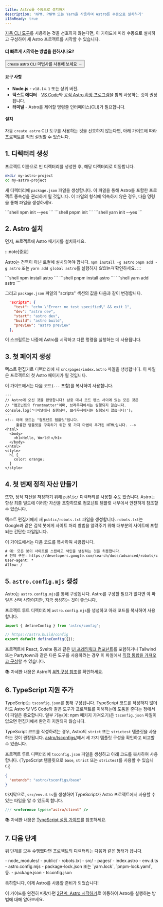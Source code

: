 ```yaml
---
title: Astro를 수동으로 설치하기
description: 'NPM, PNPM 또는 Yarn을 사용하여 Astro를 수동으로 설치하기'
i18nReady: true
---
```



[자동 CLI 도구](/ko/install/auto/)를 사용하는 것을 선호하지 않는다면, 이 가이드에 따라 수동으로 설치하고 구성하여 새 Astro 프로젝트를 시작할 수 있습니다.

#### 더 빠르게 시작하는 방법을 원하시나요?

<Button href="/ko/install/auto/">create astro CLI 마법사를 사용해 보세요 →</Button>

#### 요구 사항

- **Node.js** - `v18.14.1` 또는 상위 버전.
- **텍스트 에디터** - [VS Code](https://code.visualstudio.com/)와 [공식 Astro 확장 프로그램](https://marketplace.visualstudio.com/items?itemName=astro-build.astro-vscode)을 함께 사용하는 것이 권장됩니다.
- **터미널** - Astro를 제어할 명령줄 인터페이스(CLI)가 필요합니다.

#### 설치

자동 `create astro` CLI 도구를 사용하는 것을 선호하지 않는다면, 아래 가이드에 따라 프로젝트를 직접 설정할 수 있습니다.

## 1. 디렉터리 생성

프로젝트 이름으로 빈 디렉터리를 생성한 후, 해당 디렉터리로 이동합니다.

```bash
mkdir my-astro-project
cd my-astro-project
```

새 디렉터리에 `package.json` 파일을 생성합니다. 이 파일을 통해 Astro를 포함한 프로젝트 종속성을 관리하게 될 것입니다. 이 파일의 형식에 익숙하지 않은 경우, 다음 명령을 통해 파일을 생성하세요.

<PackageManagerTabs>
  <Fragment slot="npm">
  ```shell
  npm init --yes
  ```
  </Fragment>
  <Fragment slot="pnpm">
  ```shell
  pnpm init 
  ```
  </Fragment>
  <Fragment slot="yarn">
  ```shell
  yarn init --yes
  ```
  </Fragment>
</PackageManagerTabs>

## 2. Astro 설치

먼저, 프로젝트에 Astro 패키지를 설치하세요.

:::note[중요]

Astro는 전역이 아닌 로컬에 설치되어야 합니다. `npm install -g astro` `pnpm add -g astro` 또는 `yarn add global astro`를 실행하지 *않았는지* 확인하세요.
:::

<PackageManagerTabs>
  <Fragment slot="npm">
  ```shell
  npm install astro
  ```
  </Fragment>
  <Fragment slot="pnpm">
  ```shell
  pnpm install astro 
  ```
  </Fragment>
  <Fragment slot="yarn">
  ```shell
  yarn add astro
  ```
  </Fragment>
</PackageManagerTabs>

그리고 `package.json` 파일의 "scripts" 섹션의 값을 다음과 같이 변경합니다.

```json title="package.json" del={2} ins={3-6}
  "scripts": {
    "test": "echo \"Error: no test specified\" && exit 1",
    "dev": "astro dev",
    "start": "astro dev",
    "build": "astro build",
    "preview": "astro preview"
  },
```

이 스크립트는 나중에 Astro를 시작하고 다른 명령을 실행하는 데 사용됩니다.

## 3. 첫 페이지 생성

텍스트 편집기로 디렉터리에 새 `src/pages/index.astro` 파일을 생성합니다. 이 파일은 프로젝트의 첫 Astro 페이지가 될 것입니다.

이 가이드에서는 다음 코드(`---` 포함)를 복사하여 사용합니다.

```astro title="src/pages/index.astro"
---
// Astro에 오신 것을 환영합니다! 삼중 대시 코드 펜스 사이에 있는 모든 것은
// "컴포넌트의 frontmatter"이며, 브라우저에서는 실행되지 않습니다.
console.log('터미널에서 실행되며, 브라우저에서는 실행되지 않습니다!');
---
<!-- 아래 코드는 "컴포넌트 템플릿"입니다.
     훌륭한 템플릿을 구축하기 위한 몇 가지 마법이 추가된 HTML입니다. -->
<html>
  <body>
    <h1>Hello, World!</h1>
  </body>
</html>
<style>
  h1 {
    color: orange;
  }
</style>
```

## 4. 첫 번째 정적 자산 만들기

또한, 정적 자산을 저장하기 위해 `public/` 디렉터리를 사용할 수도 있습니다. Astro는 항상 최종 빌드에 이러한 자산을 포함하므로 컴포넌트 템플릿 내부에서 안전하게 참조할 수 있습니다.

텍스트 편집기에서 새 `public/robots.txt` 파일을 생성합니다. `robots.txt`는 Google과 같은 검색 봇에게 사이트 처리 방법을 알려주기 위해 대부분의 사이트에 포함되는 간단한 파일입니다.

이 가이드에서는 다음 코드를 복사하여 사용합니다.

```diff title="public/robots.txt"
# 예: 모든 봇이 사이트를 스캔하고 색인을 생성하는 것을 허용합니다.
# 전체 구문: https://developers.google.com/search/docs/advanced/robots/create-robots-txt
User-agent: *
Allow: /
```

## 5. `astro.config.mjs` 생성

Astro는 `astro.config.mjs`를 통해 구성됩니다. Astro를 구성할 필요가 없다면 이 파일은 선택 사항이지만, 지금 생성하는 것이 좋습니다.

프로젝트 루트 디렉터리에 `astro.config.mjs`를 생성하고 아래 코드를 복사하여 사용합니다.

```js title="astro.config.mjs"
import { defineConfig } from 'astro/config';

// https://astro.build/config
export default defineConfig({});
```

프로젝트에 React, Svelte 등과 같은 [UI 프레임워크 컴포넌트](/ko/core-concepts/framework-components/)를 포함하거나 Tailwind 또는 Partytown과 같은 다른 도구를 사용하려는 경우 이 파일에서 [직접 통합을 가져오고 구성](/ko/guides/integrations-guide/)할 수 있습니다.

📚 자세한 내용은 Astro의 [API 구성 참조](/ko/reference/configuration-reference/)를 확인하세요.

## 6. TypeScript 지원 추가

TypeScript는 `tsconfig.json`를 통해 구성됩니다. TypeScript 코드를 작성하지 않더라도 Astro 및 VS Code와 같은 도구가 프로젝트를 이해하는데 도움을 준다는 점에서 이 파일은 중요합니다. 일부 기능(예: npm 패키지 가져오기)은 `tsconfig.json` 파일이 없으면 편집기에서 완전히 지원되지 않습니다.

TypeScript 코드를 작성하려는 경우, Astro의 `strict` 또는 `strictest` 템플릿을 사용하는 것이 권장됩니다. [astro/tsconfigs/](https://github.com/withastro/astro/blob/main/packages/astro/tsconfigs/)에서 세 가지 템플릿 구성을 확인하고 비교할 수 있습니다.

프로젝트 루트 디렉터리에 `tsconfig.json` 파일을 생성하고 아래 코드를 복사하여 사용합니다. (TypeScript 템플릿으로 `base`, `strict` 또는 `strictest`를 사용할 수 있습니다)

```json title="tsconfig.json" "base"
{
  "extends": "astro/tsconfigs/base"
}
```

마지막으로, `src/env.d.ts`를 생성하여 TypeScript가 Astro 프로젝트에서 사용할 수 있는 타입을 알 수 있도록 합니다.

```ts title="src/env.d.ts"
/// <reference types="astro/client" />
```

📚 자세한 내용은 [TypeScript 설정 가이드](/ko/guides/typescript/#setup)를 참조하세요.

## 7. 다음 단계

위 단계를 모두 수행했다면 프로젝트의 디렉터리는 다음과 같은 형태가 됩니다.

<FileTree>
- node_modules/
- public/
  - robots.txt
- src/
  - pages/
    - index.astro
  - env.d.ts
- astro.config.mjs
- package-lock.json 또는 `yarn.lock`, `pnpm-lock.yaml`, 등.
- package.json
- tsconfig.json
</FileTree>

축하합니다, 이제 Astro를 사용할 준비가 되었습니다!

이 가이드를 완전히 따랐다면 [2단계: Astro 시작하기](/ko/install/auto/#2-astro-시작하기-)로 이동하여 Astro를 실행하는 방법에 대해 알아보세요.
